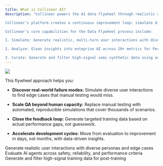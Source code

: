 ```yaml
---
title: What is Collinear AI?
description: "Collinear powers the AI data flywheel through realistic simulations, QA testing, and intelligent data curation. Start with high-fidelity, realistic user simulations to identify gaps, then seamlessly bridge to targeted data generation for post-training improvement.

Collinear's platform creates a continuous improvement loop: simulate diverse user interactions to stress-test your AI agents for robustness to real world scenarios, identify failure modes through comprehensive QA, and generate high-signal training data to close those gaps. This data flywheel accelerates AI development from evaluation to production-ready systems.

Collinear's core capabilities for the Data Flywheel process include:

1. Simulate: Generate realistic, multi-turn user interactions with diverse personas and edge cases to stress-test AI agents.

2. Analyze: Glean insights into enteprise AI across 20+ metrics for Performance, Safety, and Reliability using state-of-the-art judges for scoring against your bespoke policies.

3. Curate: Generate and filter high-signal semi-synthetic data using our proprietary Judges for targeted model post-training."
---
```


<img
    src="/images/collinear-hero.png"
/>

This flywheel approach helps you:

- **Discover real-world failure modes:** Simulate diverse user interactions to find edge cases that manual testing would miss.

- **Scale QA beyond human capacity:** Replace manual testing with automated, reproducible simulations that cover thousands of scenarios.

- **Close the feedback loop:** Generate targeted training data based on actual performance gaps, not guesswork.

- **Accelerate development cycles:** Move from evaluation to improvement in days, not months, with data-driven insights.

<CardGroup cols={3}>
    <Card
        title="Simulate"
        icon="users"
        href="https://docs.collinear.ai/simulate/getting-started"
    >
        Generate realistic user interactions with diverse personas and edge cases
    </Card>
    <Card
        title="Analyze"
        icon="gavel"
        href="https://docs.collinear.ai/assess/create_a_safety_evaluation"
    >
        Evaluate AI agents across safety, reliability, and performance criteria
    </Card>
    <Card
        title="Curate"
        icon="table"
        href="https://docs.collinear.ai/improve/create_curation_run"
    >
        Generate and filter high-signal training data for post-training
    </Card>
</CardGroup>
